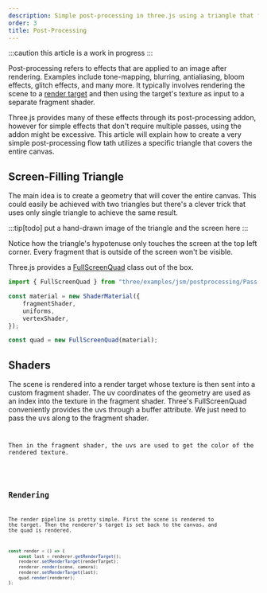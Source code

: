 ```yaml
---
description: Simple post-processing in three.js using a triangle that fills the screen.
order: 3
title: Post-Processing
---
```


:::caution
this article is a work in progress
:::

Post-processing refers to effects that are applied to an image after rendering. Examples include tone-mapping, blurring, antialiasing, bloom effects, glitch effects, and many more. It typically involves rendering the scene to a [render target](/miscellaneous/render-targets) and then using the target's texture as input to a separate fragment shader.



<App client:only />

Three.js provides many of these effects through its post-processing addon, however for simple effects that don't require multiple passes, using the addon might be excessive. This article will explain how to create a very simple post-processing flow tath utilizes a specific triangle that covers the entire canvas.

## Screen-Filling Triangle

The main idea is to create a geometry that will cover the entire canvas. This could easily be achieved with two triangles but there's a clever trick that uses only single triangle to achieve the same result.

:::tip[todo]
put a hand-drawn image of the triangle and the screen here
:::

Notice how the triangle's hypotenuse only touches the screen at the top left corner. Every fragment that is outside of the screen won't be visible.

Three.js provides a [FullScreenQuad](https://github.com/mrdoob/three.js/blob/dev/examples/jsm/postprocessing/Pass.js) class out of the box.

```ts
import { FullScreenQuad } from "three/examples/jsm/postprocessing/Pass.js";

const material = new ShaderMaterial({
	fragmentShader,
	uniforms,
	vertexShader,
});

const quad = new FullScreenQuad(material);
```

## Shaders

The scene is rendered into a render target whose texture is then sent into a custom fragment shader. The uv coordinates of the geometry are used as an index into the texture in the fragment shader. Three's FullScreenQuad conveniently provides the uvs through a buffer attribute. We just need to pass the uvs along to the fragment shader.

<Code
	title="vertex.glsl"
	lang="glsl"
	code={vertexCode}
/>

Then in the fragment shader, the uvs are used to get the color of the rendered texture.

<Code
	title="fragment.glsl"
	lang="glsl"
	code={fragmentCodeSimple}
/>

## Rendering

The render pipeline is pretty simple. First the scene is rendered to the target. Then the renderer's target is set back to the canvas, and the quad is rendered.

```ts
const render = () => {
	const last = renderer.getRenderTarget();
	renderer.setRenderTarget(renderTarget);
	renderer.render(scene, camera);
	renderer.setRenderTarget(last);
	quad.render(renderer);
};
```
